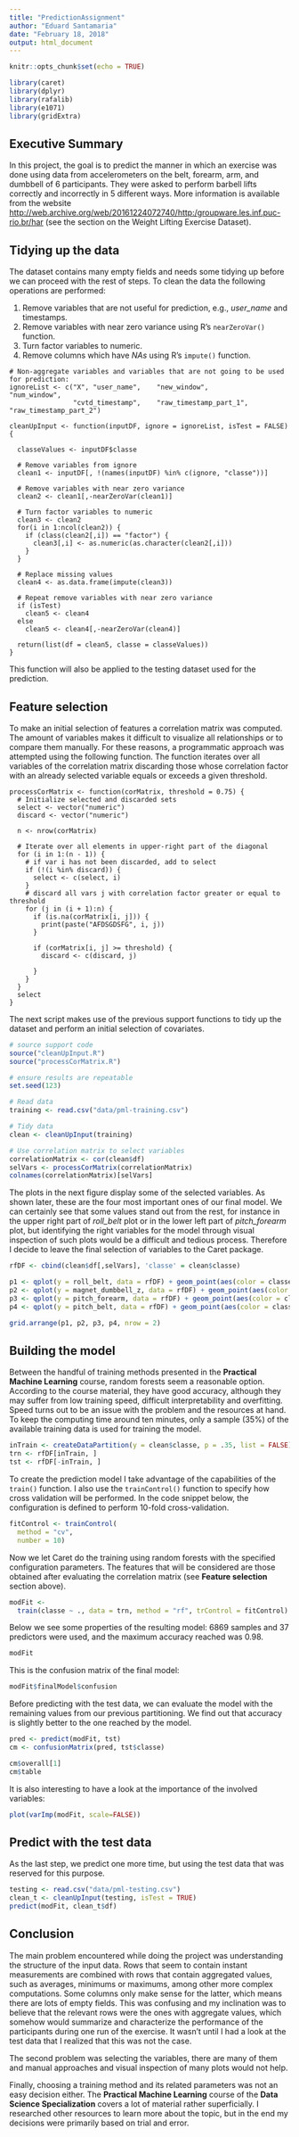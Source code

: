 ```yaml
---
title: "PredictionAssignment"
author: "Eduard Santamaria"
date: "February 18, 2018"
output: html_document
---
```


```r
knitr::opts_chunk$set(echo = TRUE)

library(caret)
library(dplyr)
library(rafalib)
library(e1071)
library(gridExtra)
```

## Executive Summary

In this project, the goal is to predict the manner in which an exercise was done using data from accelerometers on the belt, forearm, arm, and dumbbell of 6 participants. They were asked to perform barbell lifts correctly and incorrectly in 5 different ways. More information is available from the website <http://web.archive.org/web/20161224072740/http:/groupware.les.inf.puc-rio.br/har> (see the section on the Weight Lifting Exercise Dataset).

## Tidying up the data

The dataset contains many empty fields and needs some tidying up before we can proceed with the rest of steps. To clean the data the following operations are performed:

1. Remove variables that are not useful for prediction, e.g., *user_name* and timestamps.
2. Remove variables with near zero variance using R's `nearZeroVar()` function.
3. Turn factor variables to numeric.
4. Remove columns which have *NAs* using R's `impute()` function.

```
# Non-aggregate variables and variables that are not going to be used for prediction:
ignoreList <- c("X", "user_name",    "new_window",           "num_window",
                "cvtd_timestamp",    "raw_timestamp_part_1", "raw_timestamp_part_2")
                
cleanUpInput <- function(inputDF, ignore = ignoreList, isTest = FALSE) {

  classeValues <- inputDF$classe
  
  # Remove variables from ignore
  clean1 <- inputDF[, !(names(inputDF) %in% c(ignore, "classe"))]
  
  # Remove variables with near zero variance
  clean2 <- clean1[,-nearZeroVar(clean1)]

  # Turn factor variables to numeric
  clean3 <- clean2
  for(i in 1:ncol(clean2)) {
    if (class(clean2[,i]) == "factor") {
      clean3[,i] <- as.numeric(as.character(clean2[,i]))
    }
  }

  # Replace missing values
  clean4 <- as.data.frame(impute(clean3))
  
  # Repeat remove variables with near zero variance
  if (isTest)
    clean5 <- clean4
  else
    clean5 <- clean4[,-nearZeroVar(clean4)]

  return(list(df = clean5, classe = classeValues))
}
```

This function will also be applied to the testing dataset used for the prediction.

## Feature selection

To make an initial selection of features a correlation matrix was computed. The amount of variables makes it difficult to visualize all relationships or to compare them manually. For these reasons, a programmatic approach was attempted using the following function. The function iterates over all variables of the correlation matrix discarding those whose correlation factor with an already selected variable equals or exceeds a given threshold.

```
processCorMatrix <- function(corMatrix, threshold = 0.75) {
  # Initialize selected and discarded sets
  select <- vector("numeric")
  discard <- vector("numeric")
  
  n <- nrow(corMatrix)

  # Iterate over all elements in upper-right part of the diagonal
  for (i in 1:(n - 1)) {
    # if var i has not been discarded, add to select
    if (!(i %in% discard)) {
      select <- c(select, i)
    }
    # discard all vars j with correlation factor greater or equal to threshold
    for (j in (i + 1):n) {
      if (is.na(corMatrix[i, j])) {
        print(paste("AFDSGDSFG", i, j))
      }
        
      if (corMatrix[i, j] >= threshold) {
        discard <- c(discard, j)
        
      }
    }
  }
  select
}
```

The next script makes use of the previous support functions to tidy up the dataset and perform an initial selection of covariates. 

```r
# source support code
source("cleanUpInput.R")
source("processCorMatrix.R")

# ensure results are repeatable
set.seed(123)

# Read data
training <- read.csv("data/pml-training.csv")

# Tidy data
clean <- cleanUpInput(training)

# Use correlation matrix to select variables
correlationMatrix <- cor(clean$df)
selVars <- processCorMatrix(correlationMatrix)
colnames(correlationMatrix)[selVars]
```

The plots in the next figure display some of the selected variables. As shown later, these are the four most important ones of our final model. We can certainly see that some values stand out from the rest, for instance in the upper right part of *roll_belt* plot or in the lower left part of *pitch_forearm* plot, but identifying the right variables for the model through visual inspection of such plots would be a difficult and tedious process. Therefore I decide to leave the final selection of variables to the Caret package.

```r
rfDF <- cbind(clean$df[,selVars], 'classe' = clean$classe)

p1 <- qplot(y = roll_belt, data = rfDF) + geom_point(aes(color = classe))
p2 <- qplot(y = magnet_dumbbell_z, data = rfDF) + geom_point(aes(color = classe))
p3 <- qplot(y = pitch_forearm, data = rfDF) + geom_point(aes(color = classe))
p4 <- qplot(y = pitch_belt, data = rfDF) + geom_point(aes(color = classe))

grid.arrange(p1, p2, p3, p4, nrow = 2)
```

## Building the model

Between the handful of training methods presented in the **Practical Machine Learning** course, random forests seem a reasonable option. According to the course material, they have good accuracy, although they may suffer from low training speed, difficult interpretability and overfitting. Speed turns out to be an issue with the problem and the resources at hand. To keep the computing time around ten minutes, only a sample (35%) of the available training data is used for training the model.

```r
inTrain <- createDataPartition(y = clean$classe, p = .35, list = FALSE)
trn <- rfDF[inTrain, ]
tst <- rfDF[-inTrain, ]
```

To create the prediction model I take advantage of the capabilities of the `train()` function. I also use the `trainControl()` function to specify how cross validation will be performed. In the code snippet below, the configuration is defined to perform 10-fold cross-validation.

```r
fitControl <- trainControl(
  method = "cv",
  number = 10)
```

Now we let Caret do the training using random forests with the specified configuration parameters. The features that will be considered are those obtained after evaluating the correlation matrix (see **Feature selection** section above).

```r
modFit <-
  train(classe ~ ., data = trn, method = "rf", trControl = fitControl)
```

Below we see some properties of the resulting model: 6869 samples and 37 predictors were used, and the maximum accuracy reached was 0.98.

```r
modFit
```

This is the confusion matrix of the final model:

```r
modFit$finalModel$confusion
```

Before predicting with the test data, we can evaluate the model with the remaining values from our previous partitioning. We find out that accuracy is slightly better to the one reached by the model.

```r
pred <- predict(modFit, tst)
cm <- confusionMatrix(pred, tst$classe)

cm$overall[1]
cm$table
```

It is also interesting to have a look at the importance of the involved variables:

```r
plot(varImp(modFit, scale=FALSE))
```

## Predict with the test data

As the last step, we predict one more time, but using the test data that was reserved for this purpose.

```r
testing <- read.csv("data/pml-testing.csv")
clean_t <- cleanUpInput(testing, isTest = TRUE)
predict(modFit, clean_t$df)
```

## Conclusion

The main problem encountered while doing the project was understanding the structure of the input data. Rows that seem to contain instant measurements are combined with rows that contain aggregated values, such as averages, minimums or maximums, among other more complex computations. Some columns only make sense for the latter, which means there are lots of empty fields. This was confusing and my inclination was to believe that the relevant rows were the ones with aggregate values, which somehow would summarize and characterize the performance of the participants during one run of the exercise. It wasn't until I had a look at the test data that I realized that this was not the case.

The second problem was selecting the variables, there are many of them and manual approaches and visual inspection of many plots would not help.

Finally, choosing a training method and its related parameters was not an easy decision either. The **Practical Machine Learning** course of the **Data Science Specialization** covers a lot of material rather superficially. I researched other resources to learn more about the topic, but in the end my decisions were primarily based on trial and error.
